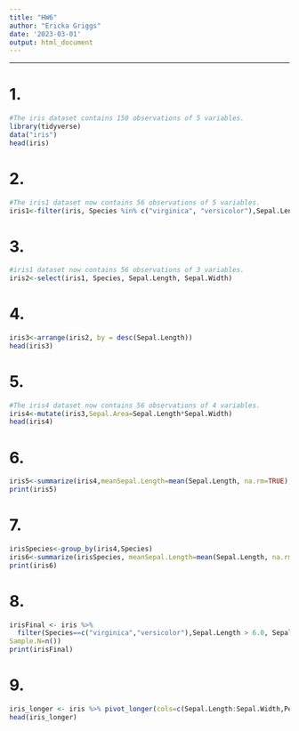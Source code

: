 ```yaml
---
title: "HW6"
author: "Ericka Griggs"
date: '2023-03-01'
output: html_document
---
```

---

# 1. 
```r
#The iris dataset contains 150 observations of 5 variables.
library(tidyverse)
data("iris")
head(iris)

```


# 2. 
```r
#The iris1 dataset now contains 56 observations of 5 variables.
iris1<-filter(iris, Species %in% c("virginica", "versicolor"),Sepal.Length > 6.0 ,Sepal.Width > 2.5) 

```

# 3. 
```r
#iris1 dataset now contains 56 observations of 3 variables.
iris2<-select(iris1, Species, Sepal.Length, Sepal.Width)

```

# 4. 
```r
iris3<-arrange(iris2, by = desc(Sepal.Length))
head(iris3)
```

# 5. 
```r
#The iris4 dataset now contains 56 observations of 4 variables.
iris4<-mutate(iris3,Sepal.Area=Sepal.Length*Sepal.Width)
head(iris4)
```

# 6.
```r

iris5<-summarize(iris4,meanSepal.Length=mean(Sepal.Length, na.rm=TRUE),meanSepal.Width=mean(Sepal.Width, na.rm=TRUE),TotalNumber=n())
print(iris5)
```

# 7. 
```r

irisSpecies<-group_by(iris4,Species)
iris6<-summarize(irisSpecies, meanSepal.Length=mean(Sepal.Length, na.rm=TRUE),meanSepal.Width=mean(Sepal.Width, na.rm=TRUE),Sample=n())
print(iris6)
```

# 8. 
```r

irisFinal <- iris %>% 
  filter(Species==c("virginica","versicolor"),Sepal.Length > 6.0, Sepal.Width > 2.5) %>% select(Species, Sepal.Width, Sepal.Length) %>% arrange(desc(Sepal.Length)) %>%mutate(Sepal.Area=Sepal.Length*Sepal.Width) %>% group_by(Species) %>%summarise(Avg.Sep.Lenght=mean(Sepal.Length),Avg.Sep.Width=mean(Sepal.Width),
Sample.N=n())
print(irisFinal)

```

# 9. 

```r
iris_longer <- iris %>% pivot_longer(cols=c(Sepal.Length:Sepal.Width,Petal.Length:Petal.Width), names_to = "Measure", values_to = "Value")
head(iris_longer)
```





